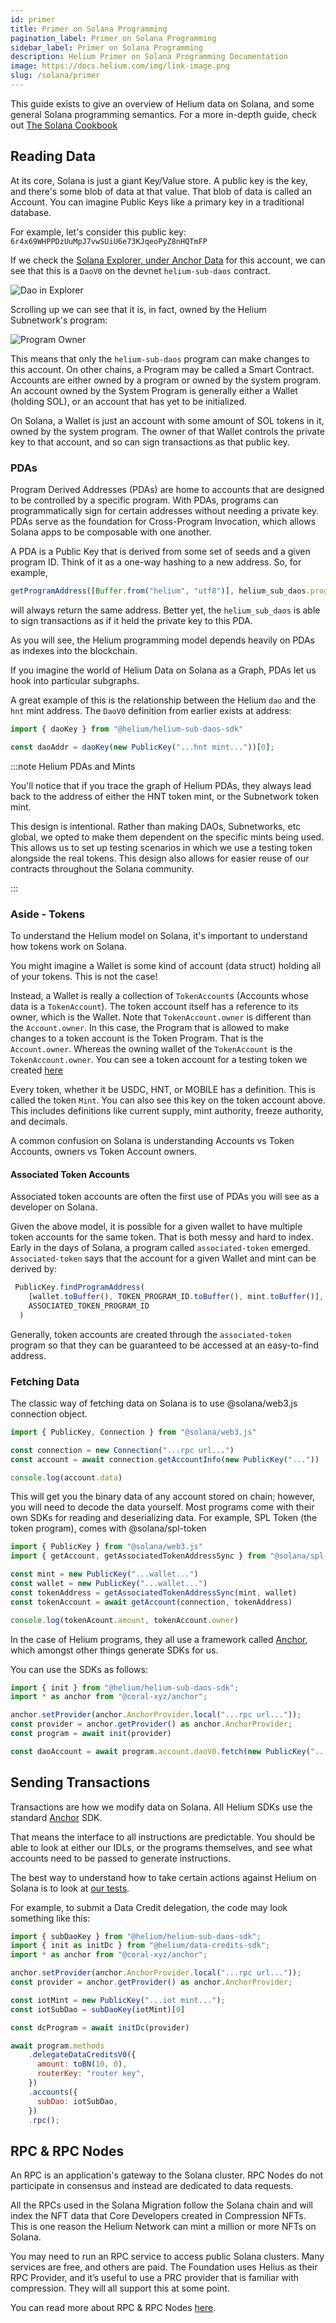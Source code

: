 ```yaml
---
id: primer
title: Primer on Solana Programming
pagination_label: Primer on Solana Programming
sidebar_label: Primer on Solana Programming
description: Helium Primer on Solana Programming Documentation
image: https://docs.helium.com/img/link-image.png
slug: /solana/primer
---
```



<LegacyContentBanner />

This guide exists to give an overview of Helium data on Solana, and some general Solana programming
semantics. For a more in-depth guide, check out
[The Solana Cookbook](https://solanacookbook.com/core-concepts/accounts.html)

## Reading Data

At its core, Solana is just a giant Key/Value store. A public key is the key, and there's some blob
of data at that value. That blob of data is called an Account. You can imagine Public Keys like a
primary key in a traditional database.

For example, let's consider this public key: `6r4x69WHPPDzUuMpJ7vwSUiU6e73KJqeoPyZ8nHQTmFP`

If we check the
[Solana Explorer, under Anchor Data](https://explorer.solana.com/address/6r4x69WHPPDzUuMpJ7vwSUiU6e73KJqeoPyZ8nHQTmFP/anchor-account?cluster=devnet)
for this account, we can see that this is a `DaoV0` on the devnet `helium-sub-daos` contract.

![Dao in Explorer](/img/solana/dao-in-explorer.png)

Scrolling up we can see that it is, in fact, owned by the Helium Subnetwork's program:

![Program Owner](/img/solana/program-owner.png)

This means that only the `helium-sub-daos` program can make changes to this account. On other
chains, a Program may be called a Smart Contract. Accounts are either owned by a program or owned by
the system program. An account owned by the System Program is generally either a Wallet (holding
SOL), or an account that has yet to be initialized.

On Solana, a Wallet is just an account with some amount of SOL tokens in it, owned by the system
program. The owner of that Wallet controls the private key to that account, and so can sign
transactions as that public key.

### PDAs

Program Derived Addresses (PDAs) are home to accounts that are designed to be controlled by a
specific program. With PDAs, programs can programmatically sign for certain addresses without
needing a private key. PDAs serve as the foundation for Cross-Program Invocation, which allows
Solana apps to be composable with one another.

A PDA is a Public Key that is derived from some set of seeds and a given program ID. Think of it as
a one-way hashing to a new address. So, for example,

<!-- prettier-ignore -->
```js
getProgramAddress([Buffer.from("helium", "utf8")], helium_sub_daos.programId)
```

will always return the same address. Better yet, the `helium_sub_daos` is able to sign transactions
as if it held the private key to this PDA.

As you will see, the Helium programming model depends heavily on PDAs as indexes into the
blockchain.

If you imagine the world of Helium Data on Solana as a Graph, PDAs let us hook into particular
subgraphs.

A great example of this is the relationship between the Helium `dao` and the `hnt` mint address. The
`DaoV0` definition from earlier exists at address:

<!-- prettier-ignore -->
```js
import { daoKey } from "@helium/helium-sub-daos-sdk"

const daoAddr = daoKey(new PublicKey("...hnt mint..."))[0];
```

:::note Helium PDAs and Mints

You'll notice that if you trace the graph of Helium PDAs, they always lead back to the address of
either the HNT token mint, or the Subnetwork token mint.

This design is intentional. Rather than making DAOs, Subnetworks, etc global, we opted to make them
dependent on the specific mints being used. This allows us to set up testing scenarios in which we
use a testing token alongside the real tokens. This design also allows for easier reuse of our
contracts throughout the Solana community.

:::

### Aside - Tokens

To understand the Helium model on Solana, it's important to understand how tokens work on Solana.

You might imagine a Wallet is some kind of account (data struct) holding all of your tokens. This is
not the case!

Instead, a Wallet is really a collection of `TokenAccount`s (Accounts whose data is a
`TokenAccount`). The token account itself has a reference to its owner, which is the Wallet. Note
that `TokenAccount.owner` is different than the `Account.owner`. In this case, the Program that is
allowed to make changes to a token account is the Token Program. That is the `Account.owner`.
Whereas the owning wallet of the `TokenAccount` is the `TokenAccount.owner`. You can see a token
account for a testing token we created
[here](https://explorer.solana.com/address/BM9kx8NZGNThVr6HnBJo1CR5Jvk5Zc3EEy7wWztaJHS2?cluster=devnet)

Every token, whether it be USDC, HNT, or MOBILE has a definition. This is called the token `Mint`.
You can also see this key on the token account above. This includes definitions like current supply,
mint authority, freeze authority, and decimals.

A common confusion on Solana is understanding Accounts vs Token Accounts, owners vs Token Account
owners.

#### Associated Token Accounts

Associated token accounts are often the first use of PDAs you will see as a developer on Solana.

Given the above model, it is possible for a given wallet to have multiple token accounts for the
same token. That is both messy and hard to index. Early in the days of Solana, a program called
`associated-token` emerged. `Associated-token` says that the account for a given Wallet and mint can
be derived by:

<!-- prettier-ignore -->
```js
 PublicKey.findProgramAddress(
    [wallet.toBuffer(), TOKEN_PROGRAM_ID.toBuffer(), mint.toBuffer()],
    ASSOCIATED_TOKEN_PROGRAM_ID
  )
```

Generally, token accounts are created through the `associated-token` program so that they can be
guaranteed to be accessed at an easy-to-find address.

### Fetching Data

The classic way of fetching data on Solana is to use @solana/web3.js connection object.

<!-- prettier-ignore -->
```js
import { PublicKey, Connection } from "@solana/web3.js"

const connection = new Connection("...rpc url...")
const account = await connection.getAccountInfo(new PublicKey("..."))

console.log(account.data)
```

This will get you the binary data of any account stored on chain; however, you will need to decode
the data yourself. Most programs come with their own SDKs for reading and deserializing data. For
example, SPL Token (the token program), comes with @solana/spl-token

<!-- prettier-ignore -->
```js
import { PublicKey } from "@solana/web3.js"
import { getAccount, getAssociatedTokenAddressSync } from "@solana/spl-token"

const mint = new PublicKey("...wallet...")
const wallet = new PublicKey("...wallet...")
const tokenAddress = getAssociatedTokenAddressSync(mint, wallet)
const tokenAccount = await getAccount(connection, tokenAddress)

console.log(tokenAcount.amount, tokenAccount.owner)
```

In the case of Helium programs, they all use a framework called
[Anchor](https://github.com/coral-xyz/anchor), which amongst other things generate SDKs for us.

You can use the SDKs as follows:

<!-- prettier-ignore -->
```js
import { init } from "@helium/helium-sub-daos-sdk";
import * as anchor from "@coral-xyz/anchor";

anchor.setProvider(anchor.AnchorProvider.local("...rpc url..."));
const provider = anchor.getProvider() as anchor.AnchorProvider;
const program = await init(provider)

const daoAccount = await program.account.daoV0.fetch(new PublicKey("...dao key..."))
```

## Sending Transactions

Transactions are how we modify data on Solana. All Helium SDKs use the standard
[Anchor](https://github.com/coral-xyz/anchor) SDK.

That means the interface to all instructions are predictable. You should be able to look at either
our IDLs, or the programs themselves, and see what accounts need to be passed to generate
instructions.

The best way to understand how to take certain actions against Helium on Solana is to look at
[our tests](https://github.com/helium/helium-program-library/tree/master/tests).

For example, to submit a Data Credit delegation, the code may look something like this:

<!-- prettier-ignore -->
```js
import { subDaoKey } from "@helium/helium-sub-daos-sdk";
import { init as initDc } from "@helium/data-credits-sdk";
import * as anchor from "@coral-xyz/anchor";

anchor.setProvider(anchor.AnchorProvider.local("...rpc url..."));
const provider = anchor.getProvider() as anchor.AnchorProvider;

const iotMint = new PublicKey("...iot mint...");
const iotSubDao = subDaoKey(iotMint)[0]

const dcProgram = await initDc(provider)

await program.methods
    .delegateDataCreditsV0({
      amount: toBN(10, 0),
      routerKey: "router key",
    })
    .accounts({
      subDao: iotSubDao,
    })
    .rpc();
```

## RPC & RPC Nodes

An RPC is an application's gateway to the Solana cluster. RPC Nodes do not participate in consensus
and instead are dedicated to data requests.

All the RPCs used in the Solana Migration follow the Solana chain and will index the NFT data that
Core Developers created in Compression NFTs. This is one reason the Helium Network can mint a
million or more NFTs on Solana.

You may need to run an RPC service to access public Solana clusters. Many services are free, and
others are paid. The Foundation uses Helius as their RPC Provider, and it’s useful to use a PRC
provider that is familiar with compression. They will all support this at some point.

You can read more about RPC & RPC Nodes [here](https://solana.com/rpc).
